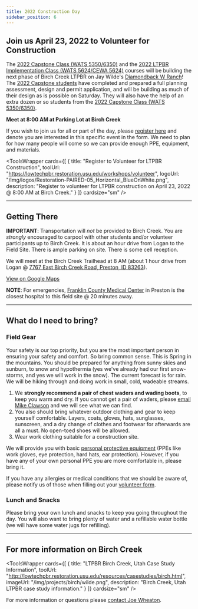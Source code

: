 ```yaml
---
title: 2022 Construction Day
sidebar_position: 6
---
```



## Join us April 23, 2022 to Volunteer for Construction

The [2022 Capstone Class (WATS 5350/6350)](/Syllabus/2022_Spring) and the [2022 LTPBR Implementation Class (WATS 5624/CEWA 5624)](https://lowtechpbr.restoration.usu.edu/workshops/2022/USU/WATS-5624/) courses will be building the next phase of Birch Creek LTPBR on Jay Wilde's [Diamondback W Ranch](http://lowtechpbr.restoration.usu.edu/resources/casestudies/birch.html)! The [2022 Capstone students](/Syllabus/2022_Spring) have completed and prepared a full planning assessment, design and permit application, and will be building as much of their design as is possible on Saturday. They will also have the help of an extra dozen or so students from the [2022 Capstone Class (WATS 5350/6350)](/Syllabus/2022_Spring).

**Meet at 8:00 AM at Parking Lot at Birch Creek**

If you wish to join us for all or part of the day, please [register here](https://lowtechpbr.restoration.usu.edu/workshops/volunteer) and denote you are interested in this specific event in the form. We need to plan for how many people will come so we can provide enough PPE, equipment, and materials.

<ToolsWrapper
  cards={[
    {
      title: "Register to Volunteer for LTPBR Construction",
      toolUrl: "https://lowtechpbr.restoration.usu.edu/workshops/volunteer",
      logoUrl: "/img/logos/Restoration-PAIRED-05_Horizontal_BlueOnWhite.png",
      description: "Register to volunteer for LTPBR construction on April 23, 2022 @ 8:00 AM at Birch Creek."
    }
  ]}
  cardsize="sm"
/>

---

## Getting There

**IMPORTANT**: Transportation will *not* be provided to Birch Creek. You are *strongly* encouraged to carpool with other students and/or volunteer participants up to Birch Creek. It is about an hour drive from Logan to the Field Site. There is ample parking on site. There is some cell reception.

We will meet at the Birch Creek Trailhead at 8 AM (about 1 hour drive from Logan @ [7767 East Birch Creek Road, Preston, ID 83263](https://goo.gl/maps/BWc2nGndi6Fs1paZ6)).

[View on Google Maps](https://goo.gl/maps/BWc2nGndi6Fs1paZ6)

**NOTE**: For emergencies, [Franklin County Medical Center](https://goo.gl/maps/JwSKpEargiSLRPMA6) in Preston is the closest hospital to this field site @ 20 minutes away.

---

## What do I need to bring?

### Field Gear

Your safety is our top priority, but you are the most important person in ensuring your safety and comfort. So bring common sense. This is Spring in the mountains. You should be prepared for anything from sunny skies and sunburn, to snow and hypothermia (yes we've already had our first snow-storms, and yes we will work in the snow). The current forecast is for rain. We will be hiking through and doing work in small, cold, wadeable streams.

1. We **strongly recommend a pair of chest waders and wading boots**, to keep you warm and dry. If you cannot get a pair of waders, please [email Mike Clawson](mailto:MikeClawson3@gmail.com) and we will see what we can find.
2. You also should bring whatever outdoor clothing and gear to keep yourself comfortable. Layers, coats, gloves, hats, sunglasses, sunscreen, and a dry change of clothes and footwear for afterwards are all a must. No open-toed shoes will be allowed.
3. Wear work clothing suitable for a construction site.

We will provide you with basic [personal protective equipment](https://lowtechpbr.restoration.usu.edu/workshops/2020/SGI/Modules/module5#d-logistics-equipment--safety) (PPEs like work gloves, eye protection, hard hats, ear protection). However, if you have any of your own personal PPE you are more comfortable in, please bring it.

If you have any allergies or medical conditions that we should be aware of, please notify us of those when filling out your [volunteer form](https://lowtechpbr.restoration.usu.edu/workshops/volunteer).

### Lunch and Snacks

Please bring your own lunch and snacks to keep you going throughout the day. You will also want to bring plenty of water and a refillable water bottle (we will have some water jugs for refilling).

---

## For more information on Birch Creek

<ToolsWrapper
  cards={[
    {
      title: "LTPBR Birch Creek, Utah Case Study Information",
      toolUrl: "http://lowtechpbr.restoration.usu.edu/resources/casestudies/birch.html",
      imageUrl: "/img/projects/birch/wilde.png",
      description: "Birch Creek, Utah LTPBR case study information."
    }
  ]}
  cardsize="sm"
/>

For more information or questions please [contact Joe Wheaton](http://joewheaton.org).